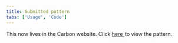 ```yaml
---
title: Submitted pattern
tabs: ['Usage', 'Code']
---
```



This now lives in the Carbon website.
Click <a href=" https://www.carbondesignsystem.com/experimental/create-flows" target="_blank">
here <Launch16 fill="currentColor" style="vertical-align:middle; margin: 0 2px 2px 0"/></a>
to view the pattern.
